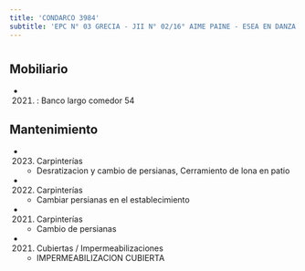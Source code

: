 ```yaml
---
title: 'CONDARCO 3984'
subtitle: 'EPC N° 03 GRECIA - JII N° 02/16° AIME PAINE - ESEA EN DANZA MASTRAZZI CURSO VOCACIONAL DE DANZA Y EXPRESIÓN CORPORAL INFANTIL N° 03'
---
```


#


## Mobiliario

*  (2021) : Banco largo comedor 54 





## Mantenimiento

*  (2023) Carpinterías 
    + Desratizacion y cambio de persianas, Cerramiento de lona en patio

*  (2022) Carpinterías 
    + Cambiar persianas en el establecimiento

*  (2021) Carpinterías 
    + Cambio de persianas

*  (2021) Cubiertas / Impermeabilizaciones 
    + IMPERMEABILIZACION CUBIERTA



